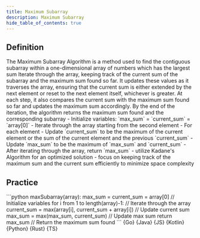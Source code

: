 ```yaml
---
title: Maximum Subarray
description: Maximum Subarray
hide_table_of_contents: true
---
```





## Definition

<Tabs>
  <TabItem value="definition" label="Definition">
    The Maximum Subarray Algorithm is a method used to find the contiguous subarray within a one-dimensional array of numbers which has the largest sum
  </TabItem>
  <TabItem value="how" label="Explanation">
    Iterate through the array, keeping track of the current sum of the subarray and the maximum sum found so far. It updates these values as it traverses the array, ensuring that the current sum is either extended by the next element or reset to the next element itself, whichever is greater. At each step, it also compares the current sum with the maximum sum found so far and updates the maximum sum accordingly. By the end of the iteration, the algorithm returns the maximum sum found and the corresponding subarray
  </TabItem>
  <TabItem value="guidance" label="Guidance">
    - Initialize variables: `max_sum` = `current_sum` = `array[0]`
    - Iterate through the array starting from the second element
    - For each element
       - Update `current_sum` to be the maximum of the current element or the sum of the current element and the previous `current_sum`
       - Update `max_sum` to be the maximum of `max_sum` and `current_sum`
    - After iterating through the array, return `max_sum`
  </TabItem>
  <TabItem value="tips" label="Tips">
    - utilize Kadane's Algorithm for an optimized solution
    - focus on keeping track of the maximum sum and the current sum efficiently to minimize space complexity
  </TabItem>
</Tabs>

## Practice

<Tabs>
  <TabItem value="practice" label="Practice">
    ```python
    maxSubarray(array):
      max_sum = current_sum = array[0]  // Initialize variables
      for i from 1 to length(array)-1:   // Iterate through the array
        current_sum = max(array[i], current_sum + array[i]) // Update current sum
        max_sum = max(max_sum, current_sum)  // Update max sum
      return max_sum  // Return the maximum sum found
    ```
  </TabItem>
  <TabItem value="solution" label="Solution">
    <Tabs queryString="code">
      <TabItem
        value="go"
        label=""
        attributes={{ title: "Go Lang", className: "code_lang go m" }}
      >
        <CodeBlock language="go">{Go}</CodeBlock>
      </TabItem>
      <TabItem
        value="java"
        label=""
        attributes={{ title: "Java", className: "code_lang java m" }}
      >
        <CodeBlock language="java">{Java}</CodeBlock>
      </TabItem>
      <TabItem
        value="js"
        label=""
        attributes={{ title: "JavaScript", className: "code_lang js m" }}
      >
        <CodeBlock language="js">{JS}</CodeBlock>
      </TabItem>
      <TabItem
        value="kotlin"
        label=""
        attributes={{ title: "Kotlin", className: "code_lang kotlin m" }}
      >
        <CodeBlock language="kotlin">{Kotlin}</CodeBlock>
      </TabItem>
      <TabItem
        value="python"
        label=""
        attributes={{ title: "Python", className: "code_lang python m" }}
      >
        <CodeBlock language="python">{Python}</CodeBlock>
      </TabItem>
      <TabItem
        value="rust"
        label=""
        attributes={{ title: "Rust", className: "code_lang rust m" }}
      >
        <CodeBlock language="rust">{Rust}</CodeBlock>
      </TabItem>
      <TabItem
        value="ts"
        label=""
        attributes={{ title: "TypeScript", className: "code_lang ts m" }}
      >
        <CodeBlock language="ts">{TS}</CodeBlock>
      </TabItem>
    </Tabs>
  </TabItem>
</Tabs>
